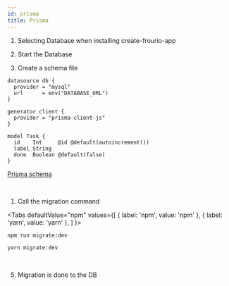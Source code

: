 ```yaml
---
id: prisma
title: Prisma
---
```


1. Selecting Database when installing create-frourio-app

1. Start the Database

1. Create a schema file

  ```text title="server/prisma/schema.prisma"
  datasource db {
    provider = "mysql"
    url      = env("DATABASE_URL")
  }

  generator client {
    provider = "prisma-client-js"
  }

  model Task {
    id    Int     @id @default(autoincrement())
    label String
    done  Boolean @default(false)
  }
  ```

  [Prisma schema](https://www.prisma.io/docs/reference/tools-and-interfaces/prisma-schema)

<br />

1. Call the migration command


<Tabs
  defaultValue="npm"
  values={[
    { label: 'npm', value: 'npm' },
    { label: 'yarn', value: 'yarn' },
  ]
}>
<TabItem value="npm">

```sh
npm run migrate:dev
```

</TabItem>
<TabItem value="yarn">

```sh
yarn migrate:dev
```

</TabItem>
</Tabs>

<br />

5. Migration is done to the DB
